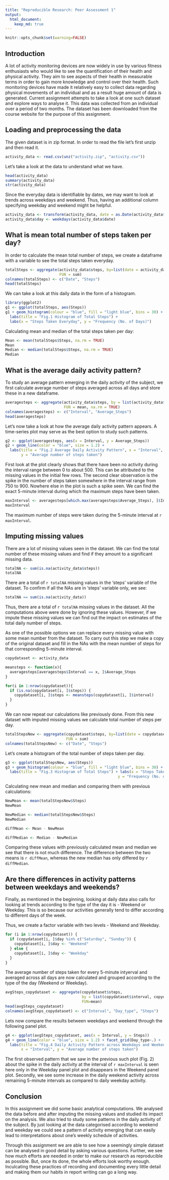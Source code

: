 ```yaml
---
title: "Reproducible Research: Peer Assessment 1"
output: 
  html_document:
    keep_md: true
---
```

```r
knitr::opts_chunk$set(warning=FALSE)
```
## Introduction

A lot of activity monitoring devices are now widely in use by various fitness enthusiasts who would like to see the quantification of their health and physical activity. They aim to see aspects of their health in measurable terms in order to gain more knowledge and control over their health. Such monitoring devices have made it relatively easy to collect data regarding physical movements of an individual and as a result huge amount of data is generated. Current assignment attempts to take a look at one such dataset and explore ways to analyse it. This data was collected from an individual over a period of two months. The dataset has been downloaded from the course website for the purpose of this assignment.


## Loading and preprocessing the data

The given dataset is in zip format. In order to read the file let's first unzip and then read it.

```r
activity_data <- read.csv(unz("activity.zip", "activity.csv"))
```

Let's take a look at the data to understand what we have.

```r
head(activity_data)
summary(activity_data)
str(activity_data)
```

Since the everyday data is identifiable by dates, we may want to look at trends across weekdays and weekend. Thus, having an additional column specifying weekday and weekend might be helpful.

```r
activity_data <- transform(activity_data, date = as.Date(activity_data$date))
activity_data$day <- weekdays(activity_data$date)
```


## What is mean total number of steps taken per day?
In order to calculate the mean total number of steps, we create a dataframe with a variable to see the total steps taken everyday.

```r
totalSteps <- aggregate(activity_data$steps, by=list(date = activity_data$date),
                        FUN = sum)
colnames(totalSteps) <- c("Date", "Steps")
head(totalSteps)
```

We can take a look at this daily data in the form of a histogram.

```r
library(ggplot2)
g1 <- ggplot(totalSteps, aes(Steps))
g1 + geom_histogram(colour = "blue", fill = "light blue", bins = 30) + 
  labs(title = "Fig.1 Histogram of Total Steps") + 
  labs(x = "Steps Taken Everyday", y = "Frequency (No. of Days)")
```

Calculating mean and median of the total steps taken per day:

```r
Mean <- mean(totalSteps$Steps, na.rm = TRUE)
Mean
Median <- median(totalSteps$Steps, na.rm = TRUE)
Median
```


## What is the average daily activity pattern?

To study an average pattern emerging in the daily activity of the subject, we first calculate average number of steps averaged across all days and store these in a new dataframe.

```r
averagesteps <- aggregate(activity_data$steps, by = list(activity_data$interval),
                          FUN = mean, na.rm = TRUE)
colnames(averagesteps) <- c("Interval", "Average_Steps")
head(averagesteps)
```

Let's now take a look at how the average daily activity pattern appears. A time-series plot may serve as the best option to study such patterns.

```r
g2 <- ggplot(averagesteps, aes(x = Interval, y = Average_Steps))
g2 + geom_line(color = "blue", size = 1.2) + 
  labs(title = "Fig.2 Average Daily Activity Pattern", x = "Interval", 
       y = "Average number of steps taken")
```

First look at the plot clearly shows that there have been no activity during the interval range between 0 to about 500. This can be attributed to the missing values in the initial few rows. The second clear observation is the spike in the number of steps taken somewhere in the interval range from 750 to 900. Nowhere else in the plot is such a spike seen. We can find the exact 5-minute interval during which the maximum steps have been taken.

```r
maxInterval <- averagesteps[which.max(averagesteps$Average_Steps), ]$Interval
maxInterval
```

The maximum number of steps were taken during the 5-minute interval at `r maxInterval`.


## Imputing missing values

There are a lot of missing values seen in the dataset. We can find the total number of these missing values and find if they amount to a significant missing data.

```r
totalNA <- sum(is.na(activity_data$steps))
totalNA
```


There are a total of `r totalNA` missing values in the 'steps' variable of the dataset. To confirm if all the NAs are in 'steps' variable only, we see:

```r
totalNA == sum(is.na(activity_data))
```

Thus, there are a total of `r totalNA` missing values in the dataset. All the computations above were done by ignoring these values. However, if we impute these missing values we can find out the impact on estimates of the total daily number of steps.

As one of the possible options we can replace every missing value with some mean number from the dataset. To carry out this step we make a copy of the original dataset and fill in the NAs with the mean number of steps for that corresponding 5-minute interval. 

```r
copydataset <- activity_data

meansteps <- function(x){
  averagesteps[averagesteps$Interval == x, ]$Average_Steps
}

for(i in 1:nrow(copydataset)){
  if (is.na(copydataset[i, ]$steps)) {
    copydataset[i, ]$steps <- meansteps(copydataset[i, ]$interval)
  }
}
```

We can now repeat our calculations like previously done. From this new dataset with imputed missing values we calculate total number of steps per day.

```r
totalStepsNew <- aggregate(copydataset$steps, by=list(date = copydataset$date),
                           FUN = sum)
colnames(totalStepsNew) <- c("Date", "Steps")
```

Let's create a histogram of the total number of steps taken per day.

```r
g3 <- ggplot(totalStepsNew, aes(Steps))
g3 + geom_histogram(colour = "blue", fill = "light blue", bins = 30) + 
  labs(title = "Fig.3 Histogram of Total Steps") + labs(x = "Steps Taken Everyday", 
                                                  y = "Frequency (No. of Days)")
```

Calculating new mean and median and comparing them with previous calculations:

```r
NewMean <- mean(totalStepsNew$Steps)
NewMean

NewMedian <- median(totalStepsNew$Steps)
NewMedian

diffMean <- Mean - NewMean

diffMedian <- Median - NewMedian
```

Comparing these values with previously calculated mean and median we see that there is not much difference. The difference between the two means is `r diffMean`, whereas the new median has only differed by `r diffMedian`. 


## Are there differences in activity patterns between weekdays and weekends?

Finally, as mentioned in the beginning, looking at daily data also calls for looking at trends according to the type of the day it is - Weekend or Weekday. This is so because our activities generally tend to differ according to different days of the week.

Thus, we create a factor variable with two levels - Weekend and Weekday.

```r
for (i in 1:nrow(copydataset)) {
  if (copydataset[i, ]$day %in% c("Saturday", "Sunday")) {
    copydataset[i, ]$day <- "Weekend"
  } else {
    copydataset[i, ]$day <- "Weekday"
  }
}
```

The average number of steps taken for every 5-minute intyerval and averaged across all days are now calculated and grouped according to the type of the day (Weekend or Weekday).

```r
avgSteps_copydataset <- aggregate(copydataset$steps, 
                                  by = list(copydataset$interval, copydataset$day),
                                  FUN=mean)
head(avgSteps_copydataset)
colnames(avgSteps_copydataset) <- c("Interval", "Day_type", "Steps")
```

Lets now compare the results between weekdays and weekend through the following panel plot.

```r
g4 <- ggplot(avgSteps_copydataset, aes(x = Interval, y = Steps))
g4 + geom_line(color = "blue", size = 1.2) + facet_grid(Day_type~.) + 
  labs(title = "Fig.4 Daily Activity Pattern across Weekdays and Weekend", 
       x = "Interval", y = "Average number of steps taken")
```

The first observed pattern that we saw in the previous such plot (Fig. 2) about the spike in the daily activity at the interval of `r maxInterval` is seen here only in the Weekday panel plot and disappears in the Weekend panel plot. Secondly, we see some increase in the daily weekend activity across remaining 5-minute intervals as compared to daily weekday activity. 


## Conclusion

In this assignment we did some basic analytical computations. We analysed the data before and after imputing the missing values and studied its impact on the analysis. We also tried to study some patterns in the daily activity of the subject. By just looking at the data categorised according to weekend and weekday we could see a pattern of activity emerging that can easily lead to interpretations about one's weekly schedule of activities.

Through this assignment we are able to see how a seemingly simple dataset can be analysed in good detail by asking various questions. Further, we see how much efforts are needed in order to make our research as reproducible as possible. But, once its done, the whole efforts look worthy enough. Inculcating these practices of recording and documenting every little detail and making them our habits in report writing can go a long way.
